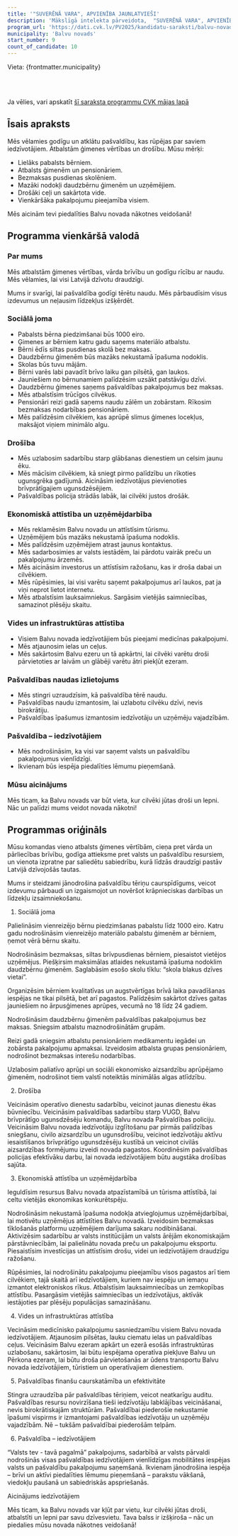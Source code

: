 ```yaml
---
title: '"SUVERĒNĀ VARA", APVIENĪBA JAUNLATVIEŠI'
description: 'Mākslīgā intelekta pārveidota,  "SUVERĒNĀ VARA", APVIENĪBA JAUNLATVIEŠI - Balvu novads programma vienkāršā valodā'
program_url: 'https://dati.cvk.lv/PV2025/kandidatu-saraksti/balvu-novads/suverena-vara-apvieniba-jaunlatviesi'
municipality: 'Balvu novads'
start_number: 9
count_of_candidate: 10
---
```



Vieta: {frontmatter.municipality}<br/>

<Badge text="Ģimenes atbalsts" variant="note" size="small" /> <Badge text="Pašvaldības caurspīdīgums" variant="note" size="small" /> <Badge text="Ekonomiskā attīstība" variant="note" size="small" /> <Badge text="Drošības veicināšana" variant="note" size="small" /> <Badge text="Infrastruktūras uzlabošana" variant="note" size="small" />

<br/><br/> 

<Card title='Šis ir mākslīga intelekta ģenerēts apraksts' icon='starlight'>
    Ja vēlies, vari apskatīt <a href={frontmatter.program_url} target='_blank'>šī saraksta programmu CVK mājas lapā</a>
    </Card>

## Īsais apraksts

Mēs vēlamies godīgu un atklātu pašvaldību, kas rūpējas par saviem iedzīvotājiem. Atbalstām ģimenes vērtības un drošību. Mūsu mērķi:

*   Lielāks pabalsts bērniem.
*   Atbalsts ģimenēm un pensionāriem.
*   Bezmaksas pusdienas skolēniem.
*   Mazāki nodokļi daudzbērnu ģimenēm un uzņēmējiem.
*   Drošāki ceļi un sakārtota vide.
*   Vienkāršāka pakalpojumu pieejamība visiem.

Mēs aicinām tevi piedalīties Balvu novada nākotnes veidošanā!

## Programma vienkāršā valodā

### Par mums
Mēs atbalstām ģimenes vērtības, vārda brīvību un godīgu rīcību ar naudu. Mēs vēlamies, lai visi Latvijā dzīvotu draudzīgi.

Mums ir svarīgi, lai pašvaldība godīgi tērētu naudu. Mēs pārbaudīsim visus izdevumus un neļausim līdzekļus izšķērdēt.

### Sociālā joma
*   Pabalsts bērna piedzimšanai būs 1000 eiro.
*   Ģimenes ar bērniem katru gadu saņems materiālo atbalstu.
*   Bērni ēdīs siltas pusdienas skolā bez maksas.
*   Daudzbērnu ģimenēm būs mazāks nekustamā īpašuma nodoklis.
*   Skolas būs tuvu mājām.
*   Bērni varēs labi pavadīt brīvo laiku gan pilsētā, gan laukos.
*   Jauniešiem no bērnunamiem palīdzēsim uzsākt patstāvīgu dzīvi.
*   Daudzbērnu ģimenes saņems pašvaldības pakalpojumus bez maksas.
*   Mēs atbalstīsim trūcīgos cilvēkus.
*   Pensionāri reizi gadā saņems naudu zālēm un zobārstam. Rīkosim bezmaksas nodarbības pensionāriem.
*   Mēs palīdzēsim cilvēkiem, kas aprūpē slimus ģimenes locekļus, maksājot viņiem minimālo algu.

### Drošība
*   Mēs uzlabosim sadarbību starp glābšanas dienestiem un celsim jaunu ēku.
*   Mēs mācīsim cilvēkiem, kā sniegt pirmo palīdzību un rīkoties ugunsgrēka gadījumā. Aicināsim iedzīvotājus pievienoties brīvprātīgajiem ugunsdzēsējiem.
*   Pašvaldības policija strādās labāk, lai cilvēki justos drošāk.

### Ekonomiskā attīstība un uzņēmējdarbība
*   Mēs reklamēsim Balvu novadu un attīstīsim tūrismu.
*   Uzņēmējiem būs mazāks nekustamā īpašuma nodoklis.
*   Mēs palīdzēsim uzņēmējiem atrast jaunus kontaktus.
*   Mēs sadarbosimies ar valsts iestādēm, lai pārdotu vairāk preču un pakalpojumu ārzemēs.
*   Mēs aicināsim investorus un attīstīsim ražošanu, kas ir droša dabai un cilvēkiem.
*   Mēs rūpēsimies, lai visi varētu saņemt pakalpojumus arī laukos, pat ja viņi neprot lietot internetu.
*   Mēs atbalstīsim lauksaimniekus. Sargāsim vietējās saimniecības, samazinot plēsēju skaitu.

### Vides un infrastruktūras attīstība
*   Visiem Balvu novada iedzīvotājiem būs pieejami medicīnas pakalpojumi.
*   Mēs atjaunosim ielas un ceļus.
*   Mēs sakārtosim Balvu ezeru un tā apkārtni, lai cilvēki varētu droši pārvietoties ar laivām un glābēji varētu ātri piekļūt ezeram.

### Pašvaldības naudas izlietojums
*   Mēs stingri uzraudzīsim, kā pašvaldība tērē naudu.
*   Pašvaldības naudu izmantosim, lai uzlabotu cilvēku dzīvi, nevis birokrātiju.
*   Pašvaldības īpašumus izmantosim iedzīvotāju un uzņēmēju vajadzībām.

### Pašvaldība – iedzīvotājiem
*   Mēs nodrošināsim, ka visi var saņemt valsts un pašvaldību pakalpojumus vienlīdzīgi.
*   Ikvienam būs iespēja piedalīties lēmumu pieņemšanā.

### Mūsu aicinājums
Mēs ticam, ka Balvu novads var būt vieta, kur cilvēki jūtas droši un lepni. Nāc un palīdzi mums veidot novada nākotni!

## Programmas oriģināls

Mūsu komandas vieno atbalsts ģimenes vērtībām, cieņa pret vārda un pārliecības brīvību, godīga attieksme pret valsts un pašvaldību resursiem, un vienota izpratne par saliedētu sabiedrību, kurā līdzās draudzīgi pastāv Latvijā dzīvojošās tautas.

Mums ir steidzami jānodrošina pašvaldību tēriņu caurspīdīgums, veicot izdevumu pārbaudi un izgaismojot un novēršot krāpnieciskas darbības un līdzekļu izsaimniekošanu.

1. Sociālā joma

Palielināsim vienreizējo bērnu piedzimšanas pabalstu līdz 1000 eiro.
Katru gadu nodrošināsim vienreizējo materiālo pabalstu ģimenēm ar bērniem, ņemot vērā bērnu skaitu.

Nodrošināsim bezmaksas, siltas brīvpusdienas bērniem, piesaistot vietējos uzņēmējus.
Piešķirsim maksimālas atlaides nekustamā īpašuma nodoklim daudzbērnu ģimenēm.
Saglabāsim esošo skolu tīklu: “skola blakus dzīves vietai”.

Organizēsim bērniem kvalitatīvas un augstvērtīgas brīvā laika pavadīšanas iespējas ne tikai pilsētā, bet arī pagastos.
Palīdzēsim sakārtot dzīves gaitas jauniešiem no ārpusģimenes aprūpes, vecumā no 18 līdz 24 gadiem.

Nodrošināsim daudzbērnu ģimenēm pašvaldības pakalpojumus bez maksas.
Sniegsim atbalstu maznodrošinātām grupām.

Reizi gadā sniegsim atbalstu pensionāriem medikamentu iegādei un zobārsta pakalpojumu apmaksai. Izveidosim atbalsta grupas pensionāriem, nodrošinot bezmaksas interešu nodarbības.

Uzlabosim paliatīvo aprūpi un sociāli ekonomisko aizsardzību aprūpējamo ģimenēm, nodrošinot tiem valstī noteiktās minimālās algas atlīdzību.

2. Drošība

Veicināsim operatīvo dienestu sadarbību, veicinot jaunas dienestu ēkas būvniecību.
Veicināsim pašvaldības sadarbību starp VUGD, Balvu brīvprātīgo ugunsdzēsēju komandu, Balvu novada Pašvaldības policiju. Veicināsim Balvu novada iedzīvotāju izglītošanu par pirmās palīdzības sniegšanu, civilo aizsardzību un ugunsdrošību, veicinot iedzīvotāju aktīvu iesaistīšanos brīvprātīgo ugunsdzēsēju kustībā un veicinot civilās aizsardzības formējumu izveidi novada pagastos. Koordinēsim pašvaldības policijas efektīvāku darbu, lai novada iedzīvotājiem būtu augstāka drošības sajūta.

3. Ekonomiskā attīstība un uzņēmējdarbība

Ieguldīsim resursus Balvu novada atpazīstamībā un tūrisma attīstībā, lai celtu vietējās ekonomikas konkurētspēju.

Nodrošināsim nekustamā īpašuma nodokļa atvieglojumus uzņēmējdarbībai, lai motivētu uzņēmējus attīstīties Balvu novadā. Izveidosim bezmaksas tīklošanās platformu uzņēmējiem darījuma sakaru nodibināšanai. Aktivizēsim sadarbību ar valsts institūcijām un valsts ārējām ekonomiskajām pārstāvniecībām, lai palielinātu novada preču un pakalpojumu eksportu.
Piesaistīsim investīcijas un attīstīsim drošu, videi un iedzīvotājiem draudzīgu ražošanu.

Rūpēsimies, lai nodrošinātu pakalpojumu pieejamību visos pagastos arī tiem cilvēkiem, tajā skaitā arī iedzīvotājiem, kuriem nav iespēju un iemaņu izmantot elektroniskos rīkus.
Atbalstīsim lauksaimniecības un zemkopības attīstību. Pasargāsim vietējās saimniecības un iedzīvotājus, aktīvāk iestājoties par plēsēju populācijas samazināšanu.

4. Vides un infrastruktūras attīstība

Vecināsim medicīnisko pakalpojumu sasniedzamību visiem Balvu novada iedzīvotājiem.
Atjaunosim pilsētas, lauku ciematu ielas un pašvaldības ceļus.
Veicināsim Balvu ezeram apkārt un ezerā esošās infrastruktūras uzlabošanu, sakārtosim, lai būtu iespējama operatīva piekļuve Balvu un Pērkona ezeram, lai būtu droša pārvietošanās ar ūdens transportu Balvu novada iedzīvotājiem, tūristiem un operatīvajiem dienestiem.

5. Pašvaldības finanšu caurskatāmība un efektivitāte

Stingra uzraudzība pār pašvaldības tēriņiem, veicot neatkarīgu auditu.
Pašvaldības resursu novirzīšana tieši iedzīvotāju labklājības veicināšanai, nevis birokrātiskajām struktūrām.
Pašvaldībai piederošie nekustamie īpašumi vispirms ir izmantojami pašvaldības iedzīvotāju un uzņēmēju vajadzībām. Nē – tukšām pašvaldībai piederošām telpām.

6. Pašvaldība – iedzīvotājiem

“Valsts tev - tavā pagalmā” pakalpojums, sadarbībā ar valsts pārvaldi nodrošinās visas pašvaldības iedzīvotājiem vienlīdzīgas mobilitātes iespējas valsts un pašvaldību pakalpojumu saņemšanā. Ikvienam jānodrošina iespēja – brīvi un aktīvi piedalīties lēmumu pieņemšanā – parakstu vākšanā, viedokļu paušanā un sabiedriskās apspriešanās.

Aicinājums iedzīvotājiem

Mēs ticam, ka Balvu novads var kļūt par vietu, kur cilvēki jūtas droši, atbalstīti un lepni par savu dzīvesvietu. Tava balss ir izšķiroša – nāc un piedalies mūsu novada nākotnes veidošanā!
